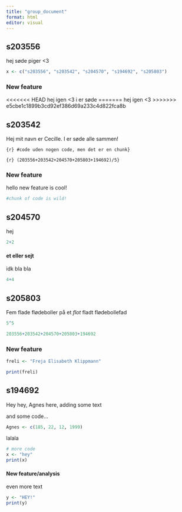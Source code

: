 ```yaml
---
title: "group_document"
format: html
editor: visual
---
```


## s203556

hej søde piger \<3

```r
x <- c("s203556", "s203542", "s204570", "s194692", "s205803")
```

### New feature

<<<<<<< HEAD
hej igen \<3 i er søde
=======
hej igen \<3
>>>>>>> e5cbe1c1899b3cd92ef386d69a233c4d822fca8b

## s203542

Hej mit navn er Cecille. I er søde alle sammen!

```{r} #code uden nogen code, men det er en chunk}
```

```{r} (203556+203542+204570+205803+194692)/5}
```

### New feature

hello new feature is cool!

```r
#chunk of code is wild!
```

## s204570

hej

```r
2+2
```

#### et eller sejt

idk bla bla

```r
4+4
```

## s205803

Fem flade flødeboller på et *flot* fladt flødebollefad

```r
5^5
```

```r
203556+203542+204570+205803+194692
```

### New feature

```r
freli <- "Freja Elisabeth Klippmann"

print(freli)
```

## s194692

Hey hey, Agnes here, adding some text

and some code...

```r
Agnes <- c(185, 22, 12, 1999)
```

lalala

```r
# more code
x <- "hey"
print(x)
```

#### New feature/analysis

even more text

```r
y <- "HEY!"
print(y)
```
